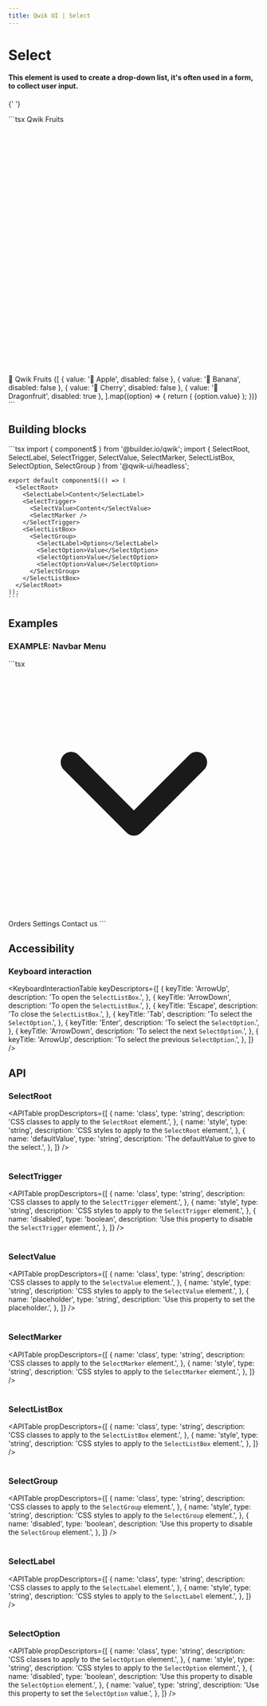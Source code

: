 ```yaml
---
title: Qwik UI | Select
---
```



<StatusBanner status={statusByComponent.headless.Select}/> 

# Select

#### This element is used to create a drop-down list, it's often used in a form, to collect user input.

{' '}

<Example01>
  ```tsx
  <SelectRoot class="dark:bg-gray-700">
    <SelectLabel class="text-white font-semibold ml-2">Qwik Fruits</SelectLabel>
    <SelectTrigger class="flex justify-between items-center px-8 bg-slate-100 dark:bg-gray-700 border-slate-200 dark:border-gray-600 border-[1px] rounded-md p-4 group peer">
      <SelectValue
        placeholder="Select a fruit! 🍹"
        class="text-gray-700 dark:text-white"
      />
      <SelectMarker class="w-6 h-6">
        <svg
          xmlns="http://www.w3.org/2000/svg"
          viewBox="0 0 24 24"
          fill="none"
          stroke-width="2"
          class="stroke-gray-700 dark:stroke-white group-aria-expanded:-rotate-180 transition-transform duration-[450ms]"
          stroke-linecap="round"
          stroke-linejoin="round"
        >
          <polyline points="6 9 12 15 18 9"></polyline>
        </svg>
      </SelectMarker>
    </SelectTrigger>
    <SelectListBox class="bg-slate-100 dark:bg-gray-700 border-slate-200 dark:border-gray-600 mt-2 border-[1px] rounded-md">
      <SelectOption value="🚀 Qwik" class="p-4">🚀 Qwik</SelectOption>
      <SelectGroup class="p-4 ">
        <SelectLabel class="p-4">Fruits</SelectLabel>
        {[
          { value: '🍎 Apple', disabled: false },
          { value: '🍌 Banana', disabled: false },
          { value: '🍒 Cherry', disabled: false },
          { value: '🐲 Dragonfruit', disabled: true },
        ].map((option) => {
          return (
            <SelectOption
              key={option.value}
              value={option.value}
              disabled={option.disabled}
              class="aria-disabled:text-red-500 aria-disabled:cursor-not-allowed hover:bg-slate-200 rounded-sm dark:hover:bg-gray-600 p-4"
            >{option.value}</SelectOption>
          );
        })}
      </SelectGroup>
    </SelectListBox>
  </SelectRoot>
  ```
</Example01>

## Building blocks

  <CodeExample>
    ```tsx
    import { component$ } from '@builder.io/qwik';
    import { SelectRoot, SelectLabel, SelectTrigger, SelectValue, SelectMarker, SelectListBox, SelectOption, SelectGroup } from '@qwik-ui/headless';

    export default component$(() => (
      <SelectRoot>
        <SelectLabel>Content</SelectLabel>
        <SelectTrigger>
          <SelectValue>Content</SelectValue>
          <SelectMarker />
        </SelectTrigger>
        <SelectListBox>
          <SelectGroup>
            <SelectLabel>Options</SelectLabel>
            <SelectOption>Value</SelectOption>
            <SelectOption>Value</SelectOption>
            <SelectOption>Value</SelectOption>
          </SelectGroup>
        </SelectListBox>
      </SelectRoot>
    ));
    ```

  </CodeExample>

## Examples

### EXAMPLE: Navbar Menu

<Example02>
  ```tsx
  <SelectRoot>
    <SelectTrigger class="flex justify-between items-center border-slate-200 dark:border-gray-600 border-[1px] p-4">
      <SelectValue placeholder="Home" />
      <SelectMarker class="w-6 h-6">
        <svg
          xmlns="http://www.w3.org/2000/svg"
          viewBox="0 0 24 24"
          fill="none"
          stroke="currentColor"
          stroke-width="2"
          stroke-linecap="round"
          stroke-linejoin="round"
        >
          <polyline points="6 9 12 15 18 9"></polyline>
        </svg>
      </SelectMarker>
    </SelectTrigger>
    <SelectListBox class="bg-slate-100 dark:bg-gray-700 border-slate-200 dark:border-gray-600 border-[1px]">
      <SelectOption optionValue="Orders" class="p-4">
        Orders
      </SelectOption>
      <SelectOption optionValue="Settings" class="p-4">
        Settings
      </SelectOption>
      <SelectOption optionValue="Contact us" class="p-4">
        Contact us
      </SelectOption>
    </SelectListBox>
  </SelectRoot>
  ```
</Example02>

## Accessibility

### Keyboard interaction

<KeyboardInteractionTable
  keyDescriptors={[
    {
      keyTitle: 'ArrowUp',
      description: 'To open the `SelectListBox`.',
    },
    {
      keyTitle: 'ArrowDown',
      description: 'To open the `SelectListBox`.',
    },
    {
      keyTitle: 'Escape',
      description: 'To close the `SelectListBox`.',
    },
    {
      keyTitle: 'Tab',
      description: 'To select the `SelectOption`.',
    },
    {
      keyTitle: 'Enter',
      description: 'To select the `SelectOption`.',
    },
    {
      keyTitle: 'ArrowDown',
      description: 'To select the next `SelectOption`.',
    },
    {
      keyTitle: 'ArrowUp',
      description: 'To select the previous `SelectOption`.',
    },
  ]}
/>

## API

### SelectRoot

<APITable
  propDescriptors={[
    {
      name: 'class',
      type: 'string',
      description: 'CSS classes to apply to the `SelectRoot` element.',
    },
    {
      name: 'style',
      type: 'string',
      description: 'CSS styles to apply to the `SelectRoot` element.',
    },
    {
      name: 'defaultValue',
      type: 'string',
      description: 'The defaultValue to give to the select.',
    },
  ]}
/>
<br />
<br />
### SelectTrigger

<APITable
  propDescriptors={[
    {
      name: 'class',
      type: 'string',
      description: 'CSS classes to apply to the `SelectTrigger` element.',
    },
    {
      name: 'style',
      type: 'string',
      description: 'CSS styles to apply to the `SelectTrigger` element.',
    },
    {
      name: 'disabled',
      type: 'boolean',
      description: 'Use this property to disable the `SelectTrigger` element.',
    },
  ]}
/>
<br />
<br />
### SelectValue

<APITable
  propDescriptors={[
    {
      name: 'class',
      type: 'string',
      description: 'CSS classes to apply to the `SelectValue` element.',
    },
    {
      name: 'style',
      type: 'string',
      description: 'CSS styles to apply to the `SelectValue` element.',
    },
    {
      name: 'placeholder',
      type: 'string',
      description: 'Use this property to set the placeholder.',
    },
  ]}
/>
<br />
<br />
### SelectMarker

<APITable
  propDescriptors={[
    {
      name: 'class',
      type: 'string',
      description: 'CSS classes to apply to the `SelectMarker` element.',
    },
    {
      name: 'style',
      type: 'string',
      description: 'CSS styles to apply to the `SelectMarker` element.',
    },
  ]}
/>
<br />
<br />
### SelectListBox

<APITable
  propDescriptors={[
    {
      name: 'class',
      type: 'string',
      description: 'CSS classes to apply to the `SelectListBox` element.',
    },
    {
      name: 'style',
      type: 'string',
      description: 'CSS styles to apply to the `SelectListBox` element.',
    },
  ]}
/>
<br />
<br />
### SelectGroup

<APITable
  propDescriptors={[
    {
      name: 'class',
      type: 'string',
      description: 'CSS classes to apply to the `SelectGroup` element.',
    },
    {
      name: 'style',
      type: 'string',
      description: 'CSS styles to apply to the `SelectGroup` element.',
    },
    {
      name: 'disabled',
      type: 'boolean',
      description: 'Use this property to disable the `SelectGroup` element.',
    },
  ]}
/>
<br />
<br />
### SelectLabel

<APITable
  propDescriptors={[
    {
      name: 'class',
      type: 'string',
      description: 'CSS classes to apply to the `SelectLabel` element.',
    },
    {
      name: 'style',
      type: 'string',
      description: 'CSS styles to apply to the `SelectLabel` element.',
    },
  ]}
/>
<br />
<br />
### SelectOption

<APITable
  propDescriptors={[
    {
      name: 'class',
      type: 'string',
      description: 'CSS classes to apply to the `SelectOption` element.',
    },
    {
      name: 'style',
      type: 'string',
      description: 'CSS styles to apply to the `SelectOption` element.',
    },
    {
      name: 'disabled',
      type: 'boolean',
      description: 'Use this property to disable the `SelectOption` element.',
    },
    {
      name: 'value',
      type: 'string',
      description: 'Use this property to set the `SelectOption` value.',
    },
  ]}
/>
